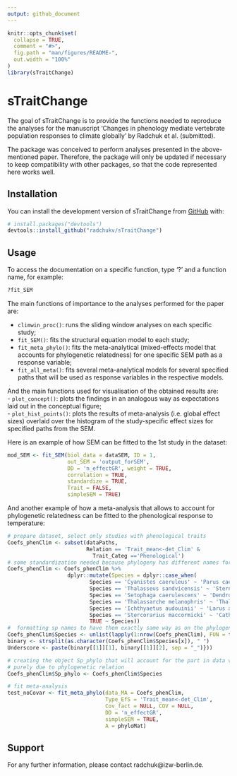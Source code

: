 ```yaml
---
output: github_document
---
```


<!-- README.md is generated from README.Rmd. Please edit that file -->

```r
knitr::opts_chunk$set(
  collapse = TRUE,
  comment = "#>",
  fig.path = "man/figures/README-",
  out.width = "100%"
)
library(sTraitChange)
```

# sTraitChange

<!-- badges: start -->
<!-- badges: end -->

The goal of sTraitChange is to provide the functions needed to reproduce the analyses for the manuscript 'Changes in phenology mediate vertebrate population responses to climate globally' by Radchuk et al. (submitted).

The package was conceived to perform analyses presented in the above-mentioned paper. Therefore, the package will only be updated if necessary to keep compatibility with other packages, so that the code represented here works well.

## Installation

You can install the development version of sTraitChange from [GitHub](https://github.com/) with:

``` r
# install.packages("devtools")
devtools::install_github("radchukv/sTraitChange")
```

## Usage

To access the documentation on a specific function, type '?' and a function name, for example:
```r
?fit_SEM
```

The main functions of importance to the analyses performed for the paper are:   

- `climwin_proc()`: runs the sliding window analyses on each specific study;   
- `fit_SEM()`: fits the structural equation model to each study;  
- `fit_meta_phylo()`: fits the meta-analytical (mixed-effects model that accounts for phylogenetic relatedness) for one specific SEM path as a response variable;   
- `fit_all_meta()`: fits several meta-analytical models for several specified paths that will be used as response variables in the respective models.   

And the main functions used for visualisation of the obtained results are:   
- `plot_concept()`: plots the findings in an analogous way as expectations laid out in the conceptual figure;  
- `plot_hist_points()`: plots the results of meta-analysis (i.e. global effect sizes) overlaid over the histogram of the study-specific effect sizes for specified paths from the SEM.

Here is an example of how SEM can be fitted to the 1st study in the dataset:

```r
mod_SEM <- fit_SEM(biol_data = dataSEM, ID = 1,
                   out_SEM = 'output_forSEM',
                   DD = 'n_effectGR', weight = TRUE,
                   correlation = TRUE,
                   standardize = TRUE,
                   Trait = FALSE,
                   simpleSEM = TRUE)
```

And another example of how a meta-analysis that allows to account for phylogenetic relatedness can be fitted to the phenological response to temperature:
```r
# prepare dataset, select only studies with phenological traits
Coefs_phenClim <- subset(dataPaths, 
                         Relation == 'Trait_mean<-det_Clim' & 
                           Trait_Categ =='Phenological')
# some standardization needed because phylogeny has different names for some species
Coefs_phenClim <- Coefs_phenClim %>%
                   dplyr::mutate(Species = dplyr::case_when(
                          Species == 'Cyanistes caeruleus' ~ 'Parus caeruleus',
                          Species == 'Thalasseus sandvicensis' ~ 'Sterna sandvicensis',
                          Species == 'Setophaga caerulescens' ~ 'Dendroica caerulescens',
                          Species == 'Thalassarche melanophris' ~ 'Thalassarche melanophrys',
                          Species == 'Ichthyaetus audouinii' ~ 'Larus audouinii',
                          Species == 'Stercorarius maccormicki' ~ 'Catharacta maccormicki',
                          TRUE ~ Species))
#  formatting sp names to have them exactly same way as on the phylogeny
Coefs_phenClim$Species <- unlist(lapply(1:nrow(Coefs_phenClim), FUN = function(x){
binary <- strsplit(as.character(Coefs_phenClim$Species[x]), " ")
Underscore <- paste(binary[[1]][1], binary[[1]][2], sep = "_")}))

# creating the object Sp_phylo that will account for the part in data variation
# purely due to phylogenetic relation
Coefs_phenClim$Sp_phylo <- Coefs_phenClim$Species

# fit meta-analysis
test_noCovar <- fit_meta_phylo(data_MA = Coefs_phenClim,
                               Type_EfS = 'Trait_mean<-det_Clim',
                               Cov_fact = NULL, COV = NULL,
                               DD = 'n_effectGR',
                               simpleSEM = TRUE,
                               A = phyloMat)
```

## Support

For any further information, please contact radchuk@izw-berlin.de.
